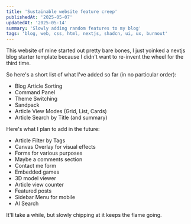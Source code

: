```yaml
---
title: 'Sustainable website feature creep'
publishedAt: '2025-05-07'
updatedAt: '2025-05-14'
summary: 'Slowly adding random features to my blog'
tags: 'blog, web, css, html, nextjs, shadcn, ui, ux, burnout'
---
```


This website of mine started out pretty bare bones, I just yoinked a nextjs blog starter template because I didn't want to re-invent the wheel for the third time.

So here's a short list of what I've added so far (in no particular order):
- Blog Article Sorting
- Command Panel
- Theme Switching
- Sandpack
- Article View Modes (Grid, List, Cards)
- Article Search by Title (and summary)

Here's what I plan to add in the future:
- Article Filter by Tags
- Canvas Overlay for visual effects
- Forms for various purposes
- Maybe a comments section
- Contact me form
- Embedded games
- 3D model viewer
- Article view counter
- Featured posts
- Sidebar Menu for mobile
- AI Search

It'll take a while, but slowly chipping at it keeps the flame going.

